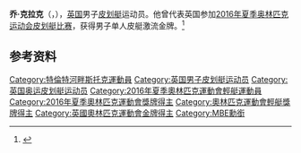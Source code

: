 {{Otheruses|other=名为乔·克拉克的其他人物|乔·克拉克}}

'''乔·克拉克'''（{{lang-en|Joe Clarke}}，{{bd|1992年|11月3日||}}），[[英国|英国]]男子[[皮划艇|皮划艇]]运动员。他曾代表英国参加[[2016年夏季奥林匹克运动会皮划艇比赛|2016年夏季奥林匹克运动会皮划艇比赛]]，获得男子单人皮艇激流金牌。<ref>{{Cite web|title=Joseph CLARKE|url=https://olympics.com/zh/athletes/joseph-clarke|accessdate=2022-05-14|work=International Olympic Committee|archive-date=2022-05-14|archive-url=https://web.archive.org/web/20220514064507/https://olympics.com/zh/athletes/joseph-clarke}}</ref>

== 参考资料 ==
{{reflist}}

{{奥林匹克运动会皮划艇激流回旋比赛男子单人皮艇冠军}}

{{Authority control}}
{{DEFAULTSORT:Clarke, Joe}}
[[Category:特倫特河畔斯托克運動員|Category:特倫特河畔斯托克運動員]]
[[Category:英国男子皮划艇运动员|Category:英国男子皮划艇运动员]]
[[Category:英国奥运皮划艇运动员|Category:英国奥运皮划艇运动员]]
[[Category:2016年夏季奧林匹克運動會輕艇運動員|Category:2016年夏季奧林匹克運動會輕艇運動員]]
[[Category:2016年夏季奧林匹克運動會獎牌得主|Category:2016年夏季奧林匹克運動會獎牌得主]]
[[Category:奧林匹克運動會輕艇獎牌得主|Category:奧林匹克運動會輕艇獎牌得主]]
[[Category:英國奧林匹克運動會金牌得主|Category:英國奧林匹克運動會金牌得主]]
[[Category:MBE勳銜|Category:MBE勳銜]]